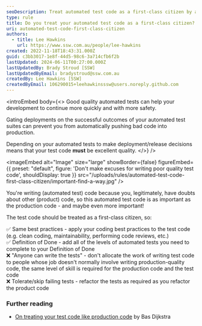 ```yaml
---
seoDescription: Treat automated test code as a first-class citizen by applying best practices and maintaining high-quality code to ensure reliable testing and prevent deployment of poor quality code.
type: rule
title: Do you treat your automated test code as a first-class citizen?
uri: automated-test-code-first-class-citizen
authors:
  - title: Lee Hawkins
    url: https://www.ssw.com.au/people/lee-hawkins
created: 2022-11-18T18:43:31.000Z
guid: c3bb3017-1e8f-44d5-98c6-3a714cfb6f2b
lastUpdated: 2024-06-11T00:27:00.000Z
lastUpdatedBy: Brady Stroud [SSW]
lastUpdatedByEmail: bradystroud@ssw.com.au
createdBy: Lee Hawkins [SSW]
createdByEmail: 106290015+leehawkinsssw@users.noreply.github.com
---
```


<introEmbed
  body={<>
Good quality automated tests can help your development to continue more quickly and with more safety.

Gating deployments on the successful outcomes of your automated test suites can prevent you from automatically pushing bad code into production.

Depending on your automated tests to make deployment/release decisions means that your test code **must** be excellent quality.
  </>}
/>

<imageEmbed
  alt="Image"
  size="large"
  showBorder={false}
  figureEmbed={{
    preset: "default",
    figure: 'Don\'t make excuses for writing poor quality test code',
    shouldDisplay: true
  }}
  src="/uploads/rules/automated-test-code-first-class-citizen/important-find-a-way.jpg"
/>

You're writing (automated test) code because you, legitimately, have doubts about other (product) code, so this automated test code is as important as the production code - and maybe even more important!

The test code should be treated as a first-class citizen, so:

✅ Same best practices - apply your coding best practices to the test code (e.g. clean coding, maintainability, performing code reviews, etc.)\
✅ Definition of Done - add all of the levels of automated tests you need to complete to your Definition of Done\
❌ "Anyone can write the tests" - don't allocate the work of writing test code to people whose job doesn't normally involve writing production-quality code, the same level of skill is required for the production code and the test code\
❌ Tolerate/skip failing tests - refactor the tests as required as you refactor the product code

### Further reading

* [On treating your test code like production code](https://www.ontestautomation.com/on-treating-your-test-code-like-production-code/) by Bas Dijkstra
